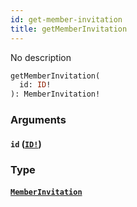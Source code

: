 ```yaml
---
id: get-member-invitation
title: getMemberInvitation
---
```


No description

```graphql
getMemberInvitation(
  id: ID!
): MemberInvitation!

```

### Arguments

#### `id` ([`ID!`](/docs/graphql/scalars/id))

### Type

#### [`MemberInvitation`](/docs/graphql/objects/member-invitation)
